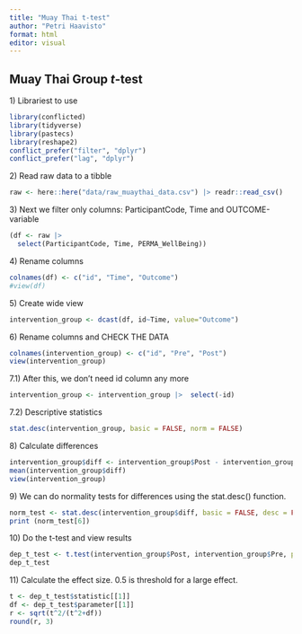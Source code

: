 ```yaml
---
title: "Muay Thai t-test"
author: "Petri Haavisto"
format: html
editor: visual
---
```


## Muay Thai Group *t*-test

1\) Librariest to use

```r
library(conflicted)
library(tidyverse)
library(pastecs)
library(reshape2)
conflict_prefer("filter", "dplyr")
conflict_prefer("lag", "dplyr")
```

2\) Read raw data to a tibble

```r
raw <- here::here("data/raw_muaythai_data.csv") |> readr::read_csv()
```

3\) Next we filter only columns: ParticipantCode, Time and OUTCOME-variable

```r
(df <- raw |> 
  select(ParticipantCode, Time, PERMA_WellBeing))
```

4\) Rename columns

```r
colnames(df) <- c("id", "Time", "Outcome")
#view(df)
```

5\) Create wide view

```r
intervention_group <- dcast(df, id~Time, value="Outcome")
```

6\) Rename columns and CHECK THE DATA

```r
colnames(intervention_group) <- c("id", "Pre", "Post")
view(intervention_group)
```

7.1) After this, we don't need id column any more

```r
intervention_group <- intervention_group |>  select(-id)
```

7.2) Descriptive statistics

```r
stat.desc(intervention_group, basic = FALSE, norm = FALSE)

```

8\) Calculate differences

```r
intervention_group$diff <- intervention_group$Post - intervention_group$Pre
mean(intervention_group$diff)
view(intervention_group)
```

9\) We can do normality tests for differences using the stat.desc() function.

```r
norm_test <- stat.desc(intervention_group$diff, basic = FALSE, desc = FALSE, norm = TRUE)
print (norm_test[6])
```

10\) Do the t-test and view results

```r
dep_t_test <- t.test(intervention_group$Post, intervention_group$Pre, paired = TRUE)
dep_t_test
```

11\) Calculate the effect size. 0.5 is threshold for a large effect.

```r
t <- dep_t_test$statistic[[1]]
df <- dep_t_test$parameter[[1]]
r <- sqrt(t^2/(t^2+df))
round(r, 3)
```
